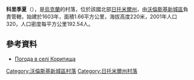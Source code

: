 {{coord|50|27|47|N|27|20|4|E|scale:30000|display=title}}

'''科里季夏'''（{{lang-uk|Коритища}}），是[[烏克蘭|烏克蘭]]的村落，位於該國北部[[日托米爾州|日托米爾州]]，由[[沃倫斯基新城區|沃倫斯基新城區]]負責管轄，始建於1603年，面積1.66平方公里，海拔高度220米，2001年人口320，人口密度每平方公里192.54人。

==參考資料== 
* [http://weather.in.ua/ua/zhitomirskaja/11479 Погода в селі Коритища] {{Wayback|url=http://weather.in.ua/ua/zhitomirskaja/11479 |date=20160305203748 }}

{{DEFAULTSORT:Коритища}}
[[Category:沃倫斯基新城區村落|Category:沃倫斯基新城區村落]]
[[Category:日托米爾州村落|Category:日托米爾州村落]]


{{Zhytomyr-geo-stub}}